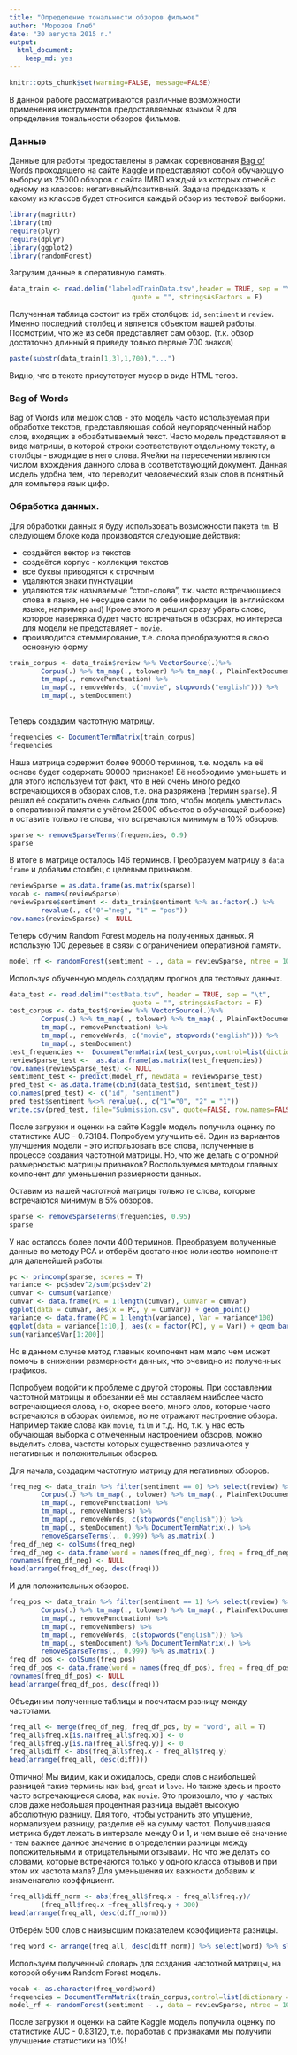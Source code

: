```yaml
---
title: "Определение тональности обзоров фильмов"
author: "Морозов Глеб"
date: "30 августа 2015 г."
output: 
  html_document: 
    keep_md: yes
---
```


```r
knitr::opts_chunk$set(warning=FALSE, message=FALSE)
```

В данной работе рассматриваются различные возможности применения инструментов предоставляемых языком R для определения тональности обзоров фильмов.

### Данные

Данные для работы предоставлены в рамках соревнования [Bag of Words](https://www.kaggle.com/c/word2vec-nlp-tutorial) проходящего на сайте [Kaggle](https://www.kaggle.com) и представляют собой обучающую выборку из 25000 обзоров с сайта IMBD каждый из которых отнесё с одному из классов: негативный/позитивный. Задача предсказать к какому из классов будет относится каждый обзор из тестовой выборки.

```r
library(magrittr)
library(tm)
require(plyr)
require(dplyr)
library(ggplot2)
library(randomForest)
```


Загрузим данные в оперативную память.

```r
data_train <- read.delim("labeledTrainData.tsv",header = TRUE, sep = "\t",
                               quote = "", stringsAsFactors = F)
```

Полученная таблица состоит из трёх столбцов: `id`, `sentiment` и `review`. Именно последний столбец и является объектом нашей работы. Посмотрим, что же из себя представляет сам обзор. (т.к. обзор достаточно длинный я приведу только первые 700 знаков)

```r
paste(substr(data_train[1,3],1,700),"...")
```

Видно, что в тексте присутствует мусор в виде HTML тегов. 

### Bag of Words

Bag of Words или мешок слов - это модель часто используемая при обработке текстов, представляющая собой неупорядоченный набор слов, входящих в обрабатываемый текст. Часто модель представляют в виде матрицы, в которой строки соответствуют отдельному тексту, а столбцы - входящие в него слова. Ячейки на пересечении являются числом вхождения данного слова в соответствующий документ. Данная модель удобна тем, что переводит человеческий язык слов в понятный для компьтера язык цифр. 

### Обработка данных.

Для обработки данных я буду использовать возможности пакета `tm`. В следующем блоке кода производятся следующие действия:

- создаётся вектор из текстов
- создеётся корпус - коллекция текстов
- все буквы приводятся к строчным
- удаляются знаки пунктуации
- удаляются так называемые "стоп-слова", т.к. часто встречающиеся слова в языке, не несущие сами по себе информации (в английском языке, например `and`) Кроме этого я решил сразу убрать слово, которое наверняка будет часто встречаться в обзорах, но интереса для модели не представляет - `movie`.
- производится стеммирование, т.е. слова преобразуются в свою основную форму

```r
train_corpus <- data_train$review %>% VectorSource(.)%>%
        Corpus(.) %>% tm_map(., tolower) %>% tm_map(., PlainTextDocument) %>%
        tm_map(., removePunctuation) %>% 
        tm_map(., removeWords, c("movie", stopwords("english"))) %>%
        tm_map(., stemDocument)
        
```

Теперь создадим частотную матрицу.

```r
frequencies <- DocumentTermMatrix(train_corpus)
frequencies
```

Наша матрица содержит более 90000 терминов, т.е. модель на её основе будет содержать 90000 признаков! Её необходимо уменьшать и для этого используем тот факт, что в ней очень много редко встречающихся в обзорах слов, т.е. она разряжена (термин `sparse`). Я решил её сократить очень сильно (для того, чтобы модель уместилась в оперативной памяти с учётом 25000 объектов в обучающей выборке) и оставить только те слова, что встречаются минимум в 10% обзоров.

```r
sparse <- removeSparseTerms(frequencies, 0.9)
sparse
```

В итоге в матрице осталось 146 терминов. Преобразуем матрицу в `data frame` и добавим столбец с целевым признаком.

```r
reviewSparse = as.data.frame(as.matrix(sparse))
vocab <- names(reviewSparse)
reviewSparse$sentiment <- data_train$sentiment %>% as.factor(.) %>% 
        revalue(., c("0"="neg", "1" = "pos"))
row.names(reviewSparse) <- NULL
```

Теперь обучим Random Forest модель на полученных данных. Я использую 100 деревьев в связи с ограничением оперативной памяти.

```r
model_rf <- randomForest(sentiment ~ ., data = reviewSparse, ntree = 100)
```

Используя обученную модель создадим прогноз для тестовых данных.

```r
data_test <- read.delim("testData.tsv", header = TRUE, sep = "\t",
                               quote = "", stringsAsFactors = F)
test_corpus <- data_test$review %>% VectorSource(.)%>%
        Corpus(.) %>% tm_map(., tolower) %>% tm_map(., PlainTextDocument) %>%
        tm_map(., removePunctuation) %>% 
        tm_map(., removeWords, c("movie", stopwords("english"))) %>%
        tm_map(., stemDocument)
test_frequencies <-  DocumentTermMatrix(test_corpus,control=list(dictionary = vocab))
reviewSparse_test <-  as.data.frame(as.matrix(test_frequencies))
row.names(reviewSparse_test) <- NULL
sentiment_test <- predict(model_rf, newdata = reviewSparse_test)
pred_test <- as.data.frame(cbind(data_test$id, sentiment_test))
colnames(pred_test) <- c("id", "sentiment")
pred_test$sentiment %<>% revalue(., c("1"="0", "2" = "1"))
write.csv(pred_test, file="Submission.csv", quote=FALSE, row.names=FALSE)

```

После загрузки и оценки на сайте Kaggle модель получила оценку по статистике AUC - 0.73184. Попробуем улучшить её. Один из вариантов улучшения модели - это использовать все слова, полученные в процессе создания частотной матрицы. Но, что же делать с огромной размерностью матрицы признаков? Воспользуемся методом главных компонент для уменьшения размерности данных.

Оставим из нашей частотной матрицы только те слова, которые встречаются минимум в 5% обзоров.

```r
sparse <- removeSparseTerms(frequencies, 0.95)
sparse
```

У нас осталось более почти 400 терминов. Преобразуем полученные данные по методу PCA и отберём достаточное количество компонент для дальнейшей работы.

```r
pc <- princomp(sparse, scores = T)
variance <- pc$sdev^2/sum(pc$sdev^2)
cumvar <- cumsum(variance)
cumvar <- data.frame(PC = 1:length(cumvar), CumVar = cumvar)
ggplot(data = cumvar, aes(x = PC, y = CumVar)) + geom_point()
variance <- data.frame(PC = 1:length(variance), Var = variance*100)
ggplot(data = variance[1:10,], aes(x = factor(PC), y = Var)) + geom_bar(stat = "identity")
sum(variance$Var[1:200])

```

Но в данном случае метод главных компонент нам мало чем может помочь в снижении размерности данных, что очевидно из полученных графиков. 

Попробуем подойти к проблеме с другой стороны. При составлении частотной матрицы и обрезании её мы оставляем наиболее часто встречающиеся слова, но, скорее всего, много слов, которые часто встречаются в обзорах фильмов, но не отражают настроение обзора. Например такие слова как `movie`, `film` и т.д. Но, т.к. у нас есть обучающая выборка с отмеченным настроением обзоров, можно выделить слова, частоты которых существенно различаются у негативных и положительных обзоров. 

Для начала, создадим частотную матрицу для негативных обзоров.

```r
freq_neg <- data_train %>% filter(sentiment == 0) %>% select(review) %>% VectorSource(.)%>%
        Corpus(.) %>% tm_map(., tolower) %>% tm_map(., PlainTextDocument) %>%
        tm_map(., removePunctuation) %>%
        tm_map(., removeNumbers) %>%
        tm_map(., removeWords, c(stopwords("english"))) %>%
        tm_map(., stemDocument) %>% DocumentTermMatrix(.) %>% 
        removeSparseTerms(., 0.999) %>% as.matrix(.)
freq_df_neg <- colSums(freq_neg)
freq_df_neg <- data.frame(word = names(freq_df_neg), freq = freq_df_neg)
rownames(freq_df_neg) <- NULL
head(arrange(freq_df_neg, desc(freq)))
```

И для положительных обзоров.

```r
freq_pos <- data_train %>% filter(sentiment == 1) %>% select(review) %>% VectorSource(.)%>%
        Corpus(.) %>% tm_map(., tolower) %>% tm_map(., PlainTextDocument) %>%
        tm_map(., removePunctuation) %>%
        tm_map(., removeNumbers) %>%
        tm_map(., removeWords, c(stopwords("english"))) %>%
        tm_map(., stemDocument) %>% DocumentTermMatrix(.) %>% 
        removeSparseTerms(., 0.999) %>% as.matrix(.)
freq_df_pos <- colSums(freq_pos)
freq_df_pos <- data.frame(word = names(freq_df_pos), freq = freq_df_pos)
rownames(freq_df_pos) <- NULL 
head(arrange(freq_df_pos, desc(freq)))
```

Объединим полученные таблицы и посчитаем разницу между частотами.

```r
freq_all <- merge(freq_df_neg, freq_df_pos, by = "word", all = T)
freq_all$freq.x[is.na(freq_all$freq.x)] <- 0
freq_all$freq.y[is.na(freq_all$freq.y)] <- 0
freq_all$diff <- abs(freq_all$freq.x - freq_all$freq.y)
head(arrange(freq_all, desc(diff)))
```

Отлично! Мы видим, как и ожидалось, среди слов с наибольшей разницей такие термины как `bad`, `great` и `love`. Но также здесь и просто часто встречающиеся слова, как `movie`. Это произошло, что у частых слов даже небольшая процентная разница выдаёт высокую абсолютную разницу. Для того, чтобы устранить это упущение, нормализуем разницу, разделив её на сумму частот. Получившаяся метрика будет лежать в интервале между 0 и 1, и чем выше её значение - тем важнее данное значение в определении разницы между положительными и отрицательными отзывами. Но что же делать со словами, которые встречаются только у одного класса отзывов и при этом их частота мала? Для уменьшения их важности добавим к знаменателю коэффициент.

```r
freq_all$diff_norm <- abs(freq_all$freq.x - freq_all$freq.y)/
        (freq_all$freq.x +freq_all$freq.y + 300)
head(arrange(freq_all, desc(diff_norm)))
```

Отберём 500 слов с наивысшим показателем коэффициента разницы.

```r
freq_word <- arrange(freq_all, desc(diff_norm)) %>% select(word) %>% slice(1:500)
```

Используем полученный словарь для создания частотной матрицы, на которой обучим Random Forest модель.

```r
vocab <- as.character(freq_word$word)
frequencies = DocumentTermMatrix(train_corpus,control=list(dictionary = vocab))
model_rf <- randomForest(sentiment ~ ., data = reviewSparse, ntree = 100)

```

После загрузки и оценки на сайте Kaggle модель получила оценку по статистике AUC - 0.83120, т.е. поработав с признаками мы получили улучшение статистики на 10%!



